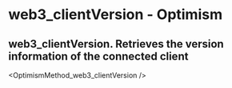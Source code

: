# web3_clientVersion  - Optimism

## web3_clientVersion. Retrieves the version information of the connected client


<OptimismMethod_web3_clientVersion />
